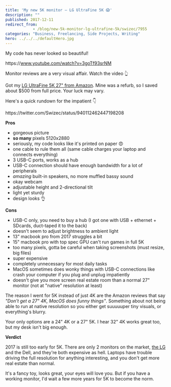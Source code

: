 ```yaml
---
title: 'My new 5K monitor – LG UltraFine 5K 😱'
description: ""
published: 2017-12-11
redirect_from: 
            - /blog/new-5k-monitor-lg-ultrafine-5k/swizec/7955
categories: "Business, Freelancing, Side Projects, Writing"
hero: ../../../defaultHero.jpg
---
```

My code has never looked so beautiful!



https&#x3A;//www.youtube.com/watch?v=3goTf93srNM



Monitor reviews are a very visual affair. Watch the video 👆



Got my [LG UltraFine 5K 27" from Amazon](http://amzn.to/2C3SlsD). Mine was a refurb, so I saved about $500 from full price. Your luck may vary.



Here's a quick rundown for the impatient 👇



https&#x3A;//twitter.com/Swizec/status/940112462447198208



**Pros**



- gorgeous picture
- **so many** pixels 5120x2880
- seriously, my code looks like it's printed on paper 😍
- one cable to rule them all (same cable charges your laptop and connects everything)
- 3 USB-C ports, works as a hub
- USB-C connection should have enough bandwidth for a lot of peripherals
- _amazing_ built-in speakers, no more muffled bassy sound
- okay webcam
- adjustable height and 2-directional tilt
- light yet sturdy
- design looks 👌



**Cons**



- USB-C only, you need to buy a hub (I got one with USB + ethernet + SDcards, duct-taped it to the back)
- doesn't seem to adjust brightness to ambient light
- 13" macbook pro from 2017 struggles a bit
- 15" macbook pro with top spec GPU can't run games in full 5K
- too many pixels, gotta be careful when taking screenshots (must resize, big files)
- super expensive
- completely unnecessary for most daily tasks
- MacOS sometimes does wonky things with USB-C connections like crash your computer if you plug and unplug impatiently
- doesn't give you more screen real estate room than a normal 27" monitor (not at "native" resolution at least)



The reason I went for 5K instead of just 4K are the Amazon reviews that say _"Don't get a 27" 4K, MacOS does funny things"_. Something about not being able to run at native resolution so you either get suuuuuper tiny visuals, or everything's blurry.



Your only options are a 24" 4K or a 27" 5K. I hear 32" 4K works great too, but my desk isn't big enough.



**Verdict**



2017 is still too early for 5K. There are only 2 monitors on the market, [the LG](http://amzn.to/2C3SlsD) and the Dell, and they're both expensive as hell. Laptops have trouble driving the full resolution for anything interesting, and you don't get more real estate than normal.



It's a fancy toy, looks great, your eyes will love you. But if you have a working monitor, I'd wait a few more years for 5K to become the norm.